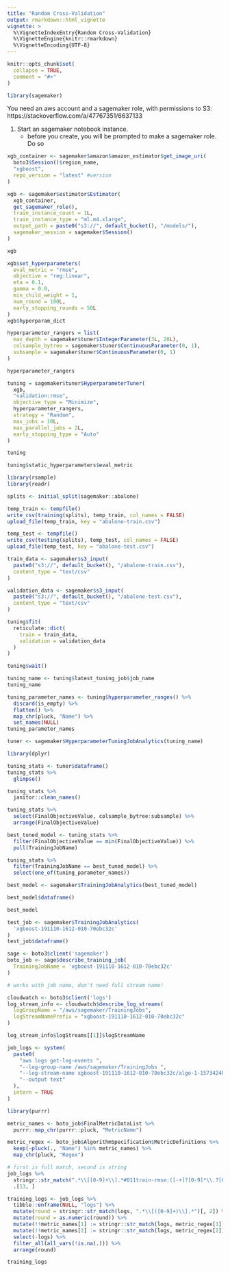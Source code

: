```yaml
---
title: "Random Cross-Validation"
output: rmarkdown::html_vignette
vignette: >
  %\VignetteIndexEntry{Random Cross-Validation}
  %\VignetteEngine{knitr::rmarkdown}
  %\VignetteEncoding{UTF-8}
---
```


```r
knitr::opts_chunk$set(
  collapse = TRUE,
  comment = "#>"
)
```

```r
library(sagemaker)
```

You need an aws account and a sagemaker role, with permissions to S3: 
https://stackoverflow.com/a/47767351/6637133

1. Start an sagemaker notebook instance.
   - before you create, you will be prompted to make
     a sagemaker role. Do so




```r
xgb_container <- sagemaker$amazon$amazon_estimator$get_image_uri(
  boto3$Session()$region_name,
  "xgboost",
  repo_version = "latest" #version
)
```

```r
xgb <- sagemaker$estimator$Estimator(
  xgb_container,
  get_sagemaker_role(),
  train_instance_count = 1L,
  train_instance_type = "ml.m4.xlarge",
  output_path = paste0("s3://", default_bucket(), "/models/"),
  sagemaker_session = sagemaker$Session()
)

xgb
```

```r
xgb$set_hyperparameters(
  eval_metric = "rmse",
  objective = "reg:linear",
  eta = 0.1,
  gamma = 0.0,
  min_child_weight = 1,
  num_round = 100L,
  early_stopping_rounds = 50L
)
xgb$hyperparam_dict
```

```r
hyperparameter_rangers = list(
  max_depth = sagemaker$tuner$IntegerParameter(3L, 20L),
  colsample_bytree = sagemaker$tuner$ContinuousParameter(0, 1),
  subsample = sagemaker$tuner$ContinuousParameter(0, 1)
)

hyperparameter_rangers
```
```r
tuning = sagemaker$tuner$HyperparameterTuner(
  xgb,
  "validation:rmse",
  objective_type = "Minimize",
  hyperparameter_rangers,
  strategy = "Random",
  max_jobs = 10L,
  max_parallel_jobs = 2L,
  early_stopping_type = "Auto"
)

tuning
```

```r
tuning$static_hyperparameters$eval_metric
```


```r
library(rsample)
library(readr)

splits <- initial_split(sagemaker::abalone)

temp_train <- tempfile()
write_csv(training(splits), temp_train, col_names = FALSE)
upload_file(temp_train, key = "abalone-train.csv")

temp_test <- tempfile()
write_csv(testing(splits), temp_test, col_names = FALSE)
upload_file(temp_test, key = "abalone-test.csv")
```

```r
train_data <- sagemaker$s3_input(
  paste0("s3://", default_bucket(), "/abalone-train.csv"),
  content_type = "text/csv"
)

validation_data <- sagemaker$s3_input(
  paste0("s3://", default_bucket(), "/abalone-test.csv"),
  content_type = "text/csv"
)

tuning$fit(
  reticulate::dict(
    train = train_data,
    validation = validation_data
  )
)
```

```r
tuning$wait()
```

```r
tuning_name <- tuning$latest_tuning_job$job_name
tuning_name
```

```r
tuning_parameter_names <- tuning$hyperparameter_ranges() %>%
  discard(is_empty) %>%
  flatten() %>%
  map_chr(pluck, "Name") %>%
  set_names(NULL)
tuning_parameter_names
```


```r
tuner <- sagemaker$HyperparameterTuningJobAnalytics(tuning_name)
```




```r
library(dplyr)

tuning_stats <- tuner$dataframe()
tuning_stats %>%
  glimpse()

tuning_stats %>%
  janitor::clean_names()
```

```r
tuning_stats %>%
  select(FinalObjectiveValue, colsample_bytree:subsample) %>%
  arrange(FinalObjectiveValue)
```

```r
best_tuned_model <- tuning_stats %>%
  filter(FinalObjectiveValue == min(FinalObjectiveValue)) %>%
  pull(TrainingJobName)
```

```r
tuning_stats %>%
  filter(TrainingJobName == best_tuned_model) %>%
  select(one_of(tuning_parameter_names))
```

```r
best_model <- sagemaker$TrainingJobAnalytics(best_tuned_model)
```

```r
best_model$dataframe()
```

```r
best_model
```

```r
test_job <- sagemaker$TrainingJobAnalytics(
  'xgboost-191110-1612-010-70ebc32c'
)
test_job$dataframe()
```


```r
sage <- boto3$client('sagemaker')
boto_job <- sage$describe_training_job(
  TrainingJobName = 'xgboost-191110-1612-010-70ebc32c'
)
```


```r
# works with job name, don't need full stream name!

cloudwatch <- boto3$client('logs')
log_stream_info <- cloudwatch$describe_log_streams(
  logGroupName = "/aws/sagemaker/TrainingJobs",
  logStreamNamePrefix = "xgboost-191110-1612-010-70ebc32c"
)

log_stream_info$logStreams[[1]]$logStreamName
```

```r
job_logs <- system(
  paste0(
    "aws logs get-log-events ",
    "--log-group-name /aws/sagemaker/TrainingJobs ",
    "--log-stream-name xgboost-191110-1612-010-70ebc32c/algo-1-1573424886 ",
    "--output text"
  ),
  intern = TRUE
)
```

```r
library(purrr)

metric_names <- boto_job$FinalMetricDataList %>%
  purrr::map_chr(purrr::pluck, "MetricName")

metric_regex <- boto_job$AlgorithmSpecification$MetricDefinitions %>%
  keep(~pluck(., "Name") %in% metric_names) %>%
  map_chr(pluck, "Regex")
```


```r
# first is full match, second is string
job_logs %>%
  stringr::str_match(".*\\[[0-9]+\\].*#011train-rmse:([-+]?[0-9]*\\.?[0-9]+(?:[eE][-+]?[0-9]+)?).*") %>%
  .[13, ]
```

```r
training_logs <- job_logs %>%
  tibble::enframe(NULL, "logs") %>%
  mutate(round = stringr::str_match(logs, ".*\\[([0-9]+)\\].*")[, 2]) %>%
  mutate(round = as.numeric(round)) %>%
  mutate(!!metric_names[1] := stringr::str_match(logs, metric_regex[1])[, 2]) %>%
  mutate(!!metric_names[2] := stringr::str_match(logs, metric_regex[2])[, 2]) %>%
  select(-logs) %>%
  filter_all(all_vars(!is.na(.))) %>%
  arrange(round)

training_logs
```



